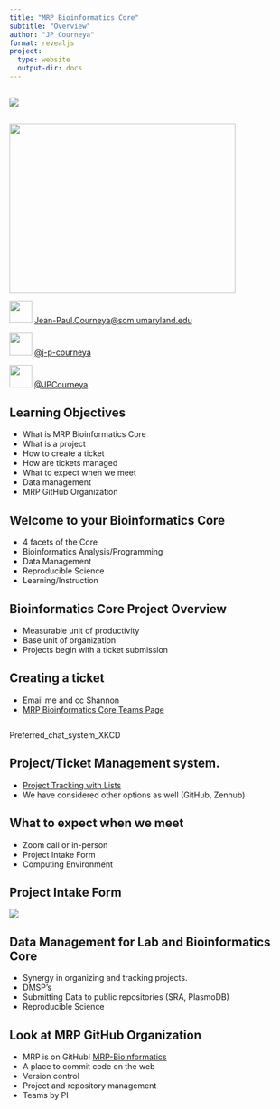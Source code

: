 ```yaml
---
title: "MRP Bioinformatics Core"
subtitle: "Overview"
author: "JP Courneya"
format: revealjs
project:
  type: website
  output-dir: docs
---
```


## {background-color="black"}

![](https://i.imgur.com/Gtu46pw.png)

## {background-color="white"}

![](https://i.imgur.com/zvvYl4s.jpg){width=400 height=300}

![](https://i.imgur.com/HztmPlV.png){width=40 height=40} [Jean-Paul.Courneya@som.umaryland.edu](Jean-Paul.Courneya@som.umaryland.edu)

![](https://github.com/gauravghongde/social-icons/blob/master/PNG/Black/Github_black.png?raw=true){width=40 height=40} [@j-p-courneya](https://github.com/j-p-courneya)

![](https://github.com/gauravghongde/social-icons/blob/master/PNG/Black/Twitter_black.png?raw=true){width=40 height=40} [@JPCourneya](https://twitter.com/JPCourneya)

## Learning Objectives 

- What is MRP Bioinformatics Core
- What is a project
- How to create a ticket 
- How are tickets managed
- What to expect when we meet
- Data management
- MRP GitHub Organization

## Welcome to your Bioinformatics Core

- 4 facets of the Core
- Bioinformatics Analysis/Programming
- Data Management
- Reproducible Science
- Learning/Instruction

## Bioinformatics Core Project Overview

- Measurable unit of productivity
- Base unit of organization
- Projects begin with a ticket submission

## Creating a ticket

- Email me and cc Shannon
- [MRP Bioinformatics Core Teams Page](https://teams.microsoft.com/l/team/19%3aUgZl_XDki7k3heBOXQQ8qAOx9kSnvpmNkypgQg4O5fs1%40thread.tacv2/conversations?groupId=7115bdb3-2f26-455d-b124-39736ae2280e&tenantId=717009a6-20de-461a-8894-0312a395cac9)

<img data-src="https://imgs.xkcd.com/comics/preferred_chat_system.png" class="r-stretch quarto-figure-center"><p class="caption">Preferred_chat_system_XKCD</p>

## Project/Ticket Management system.

- [Project Tracking with Lists](https://somumaryland-my.sharepoint.com/:l:/g/personal/jean-paul_courneya_som_umaryland_edu/FIJFgWm1SfJCnP1ydGGz61UBXrutIkYSG-CHGr71CxEQsA?e=6Vv3WL)
- We have considered other options as well (GitHub, Zenhub)

## What to expect when we meet

- Zoom call or in-person
- Project Intake Form 
- Computing Environment

## Project Intake Form

![](https://i.imgur.com/gigrPdK.png)

## Data Management for Lab and Bioinformatics Core

- Synergy in organizing and tracking projects.
- DMSP's
- Submitting Data to public repositories (SRA, PlasmoDB)
- Reproducible Science

## Look at MRP GitHub Organization

- MRP is on GitHub! [MRP-Bioinformatics](https://github.com/mrp-bioinformatics)
- A place to commit code on the web
- Version control
- Project and repository management
- Teams by PI

## {background-color="black" background-image="https://i.imgur.com/pK4rVuw.png"}